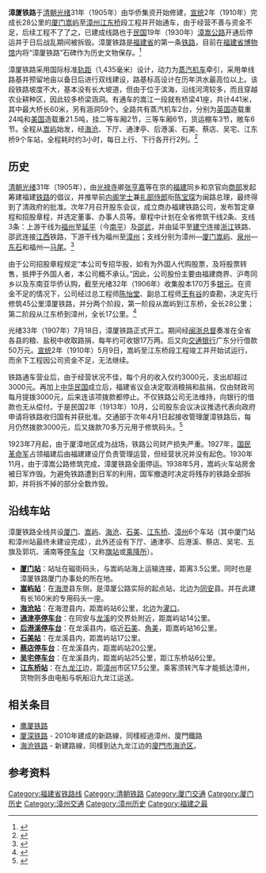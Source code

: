 '''漳厦铁路'''于[[清朝|清朝]][[光绪|光绪]]31年（1905年）由华侨集资开始修建，[[宣统|宣统]]2年（1910年）完成长28公里的[[厦门|厦门]][[嵩屿|嵩屿]]至[[漳州|漳州]][[江东桥|江东桥]]段工程并开始通车，由于经营不善与资金不足，后续工程不了了之，已建成线路也于[[中華民國|民国]]19年（1930年）[[漳嵩公路|漳嵩公路]]开通后停运并于日后战乱期间被拆毁。漳厦铁路是[[福建省|福建省]]的第一条[[铁路|铁路]]，目前在[[福建省博物馆|福建省博物馆]]内将“漳厦铁路”石碑作为历史文物保存。<ref>{{cite book |title=厦门掌故 |author=叶时荣 |location=厦门 |publisher=[[鹭江出版社|鹭江出版社]] |year=1993 |isbn=7-80533-963-5 |pages=77 }}</ref>

漳厦铁路采用国际标准[[轨距|轨距]]（1,435毫米）设计，动力为[[蒸汽机车|蒸汽机车]]牵引，采用单线路基并预留地亩以备日后进行双线建设，路基标高设计在历年洪水最高位以上。该段铁路坡度不大，基本没有长大坡道，但由于位于滨海，沿线河湾较多，而且穿越农业耕种区，因此较多桥梁涵洞。有通车的嵩江一段就有桥梁41座，共计441米，其中最大桥长60米，另有涵洞59个。全路共有蒸汽机车2台，分别为[[英国|英国]]造载重24吨和[[美国|美国]]造载重21.5吨，挂二等车厢2节，三等车厢6节，货运棚车3节，敞车6节。全程从[[嵩屿|嵩屿]]始发，经[[海沧|海沧]]、下厅、通津亭、后港溪、石美、蔡店、吴宅、江东桥9个车站，全程耗时约3小时，每日上行、下行各开行2列。<ref>{{cite web|title=福建省第一条铁路|url=http://www.hbra.org.cn/news1.asp?id=2096|publisher=湖北铁道学会|accessdate=2009-03-19|deadurl=yes|archiveurl=https://web.archive.org/web/20160304053934/http://www.hbra.org.cn/news1.asp?id=2096|archivedate=2016-03-04}}</ref>

== 历史 ==
[[清朝|清朝]][[光绪|光绪]]31年（1905年），由[[光禄寺|光禄寺]]卿[[张亨嘉|张亨嘉]]等在京的[[福建|福建]]同乡和京官向[[商部|商部]]发起筹建福建[[铁路|铁路]]的倡议，并推举前[[内阁学士|内阁学士]]兼[[礼部|礼部]][[侍郎|侍郎]]衔[[陈宝琛|陈宝琛]]为闽路总理，最终得到了清政府的批准。次年7月召开股东会议，成立商办福建铁路公司，发布暂定章程和招股章程，并选定董事、办事人员等。章程中计划在全省修筑干线2条、支线3条：上游干线为[[福州|福州]]至[[延平區|延平]]（今[[南平|南平]]）及[[邵武|邵武]]，并由延平至[[建宁|建宁]]连接[[浙江|浙江]]铁路、邵武连接[[江西|江西]]铁路，下游干线为福州至[[漳州|漳州]]；支线分别为漳州—[[厦门|厦门]][[嵩屿|嵩屿]]、[[泉州|泉州]]—[[東石鎮_(晉江市)|东石]]和福州—[[馬尾區|马尾]]。<ref>{{cite journal |title=陈宝琛与漳厦铁路的筹建 |author=詹冠群 |journal=福建师范大学学报（哲学社会科学版） |issue=1999年2期 |pages=96—102 |accessdate=2009-03-19 }}</ref>

由于公司招股章程规定“本公司专招华股，如有为外国人代购股票，及将股票转售，抵押于外国人者，本公司概不承认。”因此，公司股份主要由福建商界、沪粤同乡以及东南亚华侨认购，截至光绪32年（1906年）收集股本170万多[[银元|银元]]。在资金不足的情况下，公司经过总工程师[[陈怡堂|陈怡堂]]、副总工程师[[王有谷|王有谷]]的查勘，决定先行修筑45公里漳厦铁路，并分两个阶段，第一阶段从嵩屿到江东桥，全长28公里；第二阶段从江东桥到漳州，全长17公里。<ref>{{cite news |title=百年风云 28年历史的漳厦铁路 |url=http://www.taihainet.com/news/xmnews/xmsz/2007-11-24/192053.shtml |date=2007-11-24 |publisher=海峡导报 |accessdate=2009-03-19 }}{{dead link|date=2018年1月 |bot=InternetArchiveBot |fix-attempted=yes }}</ref>

光绪33年（1907年）7月18日，漳厦铁路正式开工。期间经[[闽浙总督|闽浙总督]]奏准在全省各县的粮、盐税中收取路捐，每年约可收银17万两。后又向[[交通银行|交通银行]]广东分行借款50万元。[[宣统|宣统]]2年（1910年）5月9日，嵩屿至江东桥段工程竣工并开始试运行，而余下工程因公司资金不足，无法继续。

铁路通车营业后，由于经营状况不佳，每个月的收入仅约3000元，支出却超过3000元。再加上[[中华民国|中华民国]]成立后，福建省议会决定取消粮捐和盐捐，仅由财政司每月提拨3000元，后来连该项拨款都停止。不仅铁路公司无法维持，向银行的借款也无从偿付。于是民国2年（1913年）10月，公司股东会议决议推选代表向政府申请将铁路收归国有并获批准。交通部于次年4月1日起接收管理厦漳铁路后，每月仍然拨款3000元，后又拨款70多万元用于修筑码头。<ref>{{cite book |title=厦门交通志 |editor=厦门交通志编纂委员会 |location=北京 |publisher=人民交通出版社 |isbn=7-11400-728-0 |pages=97—100 }}</ref>

1923年7月起，由于厦漳地区成为战场，铁路公司财产损失严重。1927年，[[国民革命军|国民革命军]]占领福建后由福建建设厅负责管理运营，但经营状况并没有起色。1930年11月，由于漳嵩公路修筑完成，漳厦铁路全面停运。1938年5月，嵩屿火车站房舍被日军炸毁。为避免铁路遭到日军的利用，国军撤退时决定将残存的铁路全部拆卸，并将拆不掉的部分全数炸毁。

== 沿线车站 ==
漳厦铁路全线共设[[厦门|厦门]]、[[嵩屿|嵩屿]]、[[海沧|海沧]]、[[石美|石美]]、[[江东桥|江东桥]]、[[漳州|漳州]]6个车站（其中厦门站和漳州站最终未建设完成），此外还设有下厅、通津亭、后港溪、蔡店、吴宅、五旗及郭坑、浦南等[[停车台|停车台]]（又称[[旗站|旗站]]或[[乘降所|乘降所]]）。

* '''[[厦门站|厦门站]]'''：站址在磁街码头，与嵩屿站海上运输连接，距离3.5公里。同时也是漳厦铁路厦门办事处的所在地。
* '''[[嵩屿站|嵩屿站]]'''：在[[海澄|海澄]]县东侧，是漳厦公路实际的起点站，北边为[[同安|同安]]县。并在此建有长160米的专用码头一座。
* '''[[海沧站|海沧站]]'''：在海澄县内，距嵩屿站6公里，北边为[[灌口|灌口]]。
* '''[[通津亭停车台|通津亭停车台]]'''：在同安与[[龙溪|龙溪]]的交界处附近，距嵩屿站14公里。
* '''[[后港溪停车台|后港溪停车台]]'''：在龙溪县内，临近[[石美|石美]]、[[角美|角美]]，距嵩屿站16公里。
* '''[[石美站|石美站]]'''：在龙溪县内，距嵩屿站17公里。
* '''[[蔡店停车台|蔡店停车台]]'''：在龙溪县内，距嵩屿站20公里。
* '''[[吴宅停车台|吴宅停车台]]'''：在龙溪县内，距嵩屿站25公里，距江东桥站6公里。
* '''[[江东桥站|江东桥站]]'''：在[[九龙江|九龙江]]边，距[[漳州|漳州]]市区17.5公里。乘客须转汽车才能抵达漳州，货物则多由电船与帆船沿九龙江运送。

== 相关条目 ==
* [[鹰厦铁路|鹰厦铁路]]
* [[厦深铁路|厦深铁路]] - 2010年建成的新路線，同樣經過漳州、廈門鐵路
* [[海沧铁路|海沧铁路]] - 新建路線，同樣到达九龙江边的[[廈門市|廈門市]][[海沧区|海沧区]]。

== 参考资料 ==
{{reflist}}
{{清朝鐵路}}
[[Category:福建省铁路线|Category:福建省铁路线]]
[[Category:清朝铁路|Category:清朝铁路]]
[[Category:厦门交通|Category:厦门交通]]
[[Category:厦门历史|Category:厦门历史]]
[[Category:漳州交通|Category:漳州交通]]
[[Category:漳州历史|Category:漳州历史]]
[[Category:福建之最|Category:福建之最]]